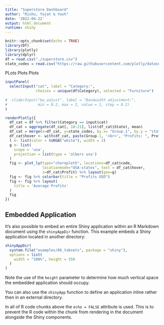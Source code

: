 ```yaml
---
title: "Superstore Dashboard"
author: "Rishu, Yajat & Yash"
date: '2022-04-22'
output: html_document
runtime: shiny
---
```


```r
knitr::opts_chunk$set(echo = TRUE)
library(DT)
library(plotly)
library(dplyr)
df = read.csv("./superstore.csv")
state_codes = read.csv("https://raw.githubusercontent.com/plotly/datasets/master/2011_us_ag_exports.csv")[,1:2]
```

PLots Plots Plots

```r
inputPanel(
  selectInput("cat", label = "Category:",
              choices = unique(df$Category), selected = "Furniture")
  
#  sliderInput("bw_adjust", label = "Bandwidth adjustment:",
#              min = 0.2, max = 2, value = 1, step = 0.2)
)

renderPlotly({
  df_cat = df %>% filter(Category == input$cat)
  df_cat = aggregate(df_cat[, 18:21], list(df_cat$State), mean)
  df_cat = merge(x=df_cat, y=state_codes, by.x= "Group.1", by.y = "state")
  df_cat$hover <- with(df_cat, paste(Group.1, '<br>', "Profits: ", Profit))
  l <- list(color = toRGB("white"), width = 2)
  g <- list(
    scope = 'usa',
    projection = list(type = 'albers usa')
  )
  fig <- plot_ly(type="choropleth", locations=df_cat$code, 
                 locationmode="USA-states", text = df_cat$hover,
                 z=df_cat$Profit) %>% layout(geo=g)
  fig <- fig %>% colorbar(title = "Profits USD")
  fig <- fig %>% layout(
    title = 'Average Profits'
  )
  fig
})
```

## Embedded Application

It's also possible to embed an entire Shiny application within an R Markdown document using the `shinyAppDir` function. This example embeds a Shiny application located in another directory:

```r
shinyAppDir(
  system.file("examples/06_tabsets", package = "shiny"),
  options = list(
    width = "100%", height = 550
  )
)
```

Note the use of the `height` parameter to determine how much vertical space the embedded application should occupy.

You can also use the `shinyApp` function to define an application inline rather then in an external directory.

In all of R code chunks above the `echo = FALSE` attribute is used. This is to prevent the R code within the chunk from rendering in the document alongside the Shiny components.



